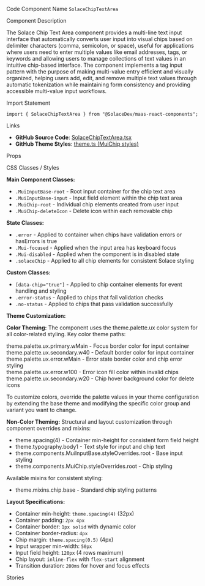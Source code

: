 
<Meta of={SolaceChipTextAreaStories} />

<Title>Chip Text Area</Title>

<Description of={SolaceChipTextAreaStories} />

<Subtitle>Code Component Name</Subtitle>
`SolaceChipTextArea`

<Subtitle>Component Description</Subtitle>

The Solace Chip Text Area component provides a multi-line text input interface that automatically converts user input into visual chips based on delimiter characters (comma, semicolon, or space), useful for applications where users need to enter multiple values like email addresses, tags, or keywords and allowing users to manage collections of text values in an intuitive chip-based interface. The component implements a tag input pattern with the purpose of making multi-value entry efficient and visually organized, helping users add, edit, and remove multiple text values through automatic tokenization while maintaining form consistency and providing accessible multi-value input workflows.

<Subtitle>Import Statement</Subtitle>

```tsx
import { SolaceChipTextArea } from "@SolaceDev/maas-react-components";
```

<Subtitle>Links</Subtitle>

- **GitHub Source Code**: [SolaceChipTextArea.tsx](https://github.com/SolaceDev/maas-react-components/blob/main/src/components/form/SolaceChipTextArea/SolaceChipTextArea.tsx)
- **GitHub Theme Styles**: <a href="https://github.com/SolaceDev/maas-react-components/blob/main/src/resources/theme.ts#:~:text=MuiChip" target="_blank">theme.ts (MuiChip styles)</a>

<Subtitle>Props</Subtitle>

<ArgTypes of={SolaceChipTextAreaStories} />

<Subtitle>CSS Classes / Styles</Subtitle>

**Main Component Classes:**

- `.MuiInputBase-root` - Root input container for the chip text area
- `.MuiInputBase-input` - Input field element within the chip text area
- `.MuiChip-root` - Individual chip elements created from user input
- `.MuiChip-deleteIcon` - Delete icon within each removable chip

**State Classes:**

- `.error` - Applied to container when chips have validation errors or hasErrors is true
- `.Mui-focused` - Applied when the input area has keyboard focus
- `.Mui-disabled` - Applied when the component is in disabled state
- `.solaceChip` - Applied to all chip elements for consistent Solace styling

**Custom Classes:**

- `[data-chip="true"]` - Applied to chip container elements for event handling and styling
- `.error-status` - Applied to chips that fail validation checks
- `.no-status` - Applied to chips that pass validation successfully

**Theme Customization:**

**Color Theming:**
The component uses the theme.palette.ux color system for all color-related styling. Key color theme paths:

<div style={{ display: "flex", alignItems: "center", margin: "8px 0" }}>
	<div
		style={{
			width: "16px",
			height: "16px",
			backgroundColor: "#015B82",
			border: "1px solid rgba(0,0,0,0.2)",
			borderRadius: "3px",
			marginRight: "8px"
		}}
	></div>
	<span>theme.palette.ux.primary.wMain - Focus border color for input container</span>
</div>
<div style={{ display: "flex", alignItems: "center", margin: "8px 0" }}>
	<div
		style={{
			width: "16px",
			height: "16px",
			backgroundColor: "#CFD3D9",
			border: "1px solid rgba(0,0,0,0.2)",
			borderRadius: "3px",
			marginRight: "8px"
		}}
	></div>
	<span>theme.palette.ux.secondary.w40 - Default border color for input container</span>
</div>
<div style={{ display: "flex", alignItems: "center", margin: "8px 0" }}>
	<div
		style={{
			width: "16px",
			height: "16px",
			backgroundColor: "#E94C4E",
			border: "1px solid rgba(0,0,0,0.2)",
			borderRadius: "3px",
			marginRight: "8px"
		}}
	></div>
	<span>theme.palette.ux.error.wMain - Error state border color and chip error styling</span>
</div>
<div style={{ display: "flex", alignItems: "center", margin: "8px 0" }}>
	<div
		style={{
			width: "16px",
			height: "16px",
			backgroundColor: "#C33135",
			border: "1px solid rgba(0,0,0,0.2)",
			borderRadius: "3px",
			marginRight: "8px"
		}}
	></div>
	<span>theme.palette.ux.error.w100 - Error icon fill color within invalid chips</span>
</div>
<div style={{ display: "flex", alignItems: "center", margin: "8px 0" }}>
	<div
		style={{
			width: "16px",
			height: "16px",
			backgroundColor: "#E7E9EC",
			border: "1px solid rgba(0,0,0,0.2)",
			borderRadius: "3px",
			marginRight: "8px"
		}}
	></div>
	<span>theme.palette.ux.secondary.w20 - Chip hover background color for delete icons</span>
</div>

To customize colors, override the palette values in your theme configuration by extending the base theme and modifying the specific color group and variant you want to change.

**Non-Color Theming:**
Structural and layout customization through component overrides and mixins:

- theme.spacing(4) - Container min-height for consistent form field height
- theme.typography.body1 - Text style for input and chip text
- theme.components.MuiInputBase.styleOverrides.root - Base input styling
- theme.components.MuiChip.styleOverrides.root - Chip styling

Available mixins for consistent styling:

- theme.mixins.chip.base - Standard chip styling patterns

**Layout Specifications:**

- Container min-height: `theme.spacing(4)` (32px)
- Container padding: `2px 4px`
- Container border: `1px solid` with dynamic color
- Container border-radius: `4px`
- Chip margin: `theme.spacing(0.5)` (4px)
- Input wrapper min-width: `50px`
- Input field height: `120px` (4 rows maximum)
- Chip layout: `inline-flex` with `flex-start` alignment
- Transition duration: `200ms` for hover and focus effects

<Subtitle>Stories</Subtitle>

<CustomStories />

